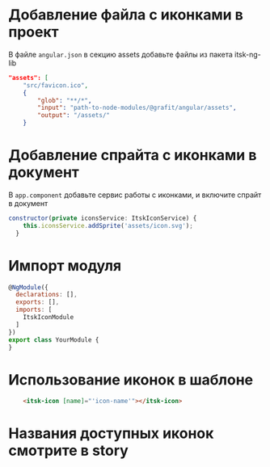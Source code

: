 
# Добавление файла с иконками в проект
В файле `angular.json` в секцию assets добавьте файлы из пакета itsk-ng-lib

```json
"assets": [
    "src/favicon.ico",
    {
        "glob": "**/*",
        "input": "path-to-node-modules/@grafit/angular/assets",
        "output": "/assets/"
    }
```

# Добавление спрайта с иконками в документ
В `app.component` добавьте сервис работы с иконками, и включите спрайт в документ

```javascript
constructor(private iconsService: ItskIconService) {
    this.iconsService.addSprite('assets/icon.svg');
  }
```

# Импорт модуля

```javascript
@NgModule({
  declarations: [],
  exports: [],
  imports: [
    ItskIconModule
  ]
})
export class YourModule {
}
```

# Использование иконок в шаблоне

```html
    <itsk-icon [name]="'icon-name'"></itsk-icon>
```

# Названия доступных иконок смотрите в story

<Story id="icon--icon-list" height="700px"/>

